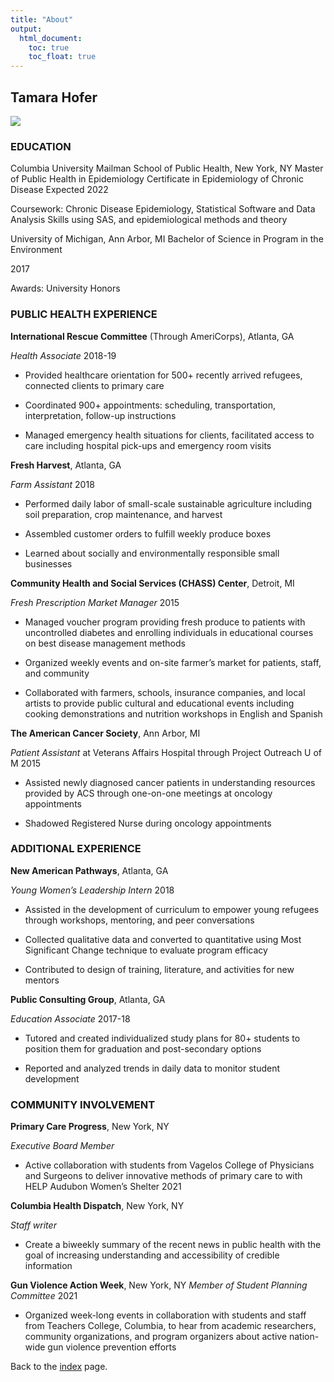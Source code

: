 ```yaml
---
title: "About"
output: 
  html_document:
    toc: true
    toc_float: true
---
```


## Tamara Hofer

![](load/photo.jpeg) 


### EDUCATION

Columbia University Mailman School of Public Health, New York, NY
Master of Public Health in Epidemiology Certificate in Epidemiology of Chronic Disease	 Expected 2022

Coursework: Chronic Disease Epidemiology, Statistical Software and Data Analysis Skills using SAS, and epidemiological methods and theory 

University of Michigan, Ann Arbor, MI
Bachelor of Science in Program in the Environment 	


2017

Awards: University Honors 

### **PUBLIC HEALTH EXPERIENCE**

**International Rescue Committee** (Through AmeriCorps), Atlanta, GA

*Health Associate*	2018-19

- Provided healthcare orientation for 500+ recently arrived refugees, connected clients to primary care

- Coordinated 900+ appointments: scheduling, transportation, interpretation, follow-up instructions 

- Managed emergency health situations for clients, facilitated access to care including hospital pick-ups and emergency room visits

**Fresh Harvest**, Atlanta, GA 

*Farm Assistant*	2018

- Performed daily labor of small-scale sustainable agriculture including soil preparation, crop maintenance, and harvest

- Assembled customer orders to fulfill weekly produce boxes

- Learned about socially and environmentally responsible small businesses 

**Community Health and Social Services (CHASS) Center**, Detroit, MI

*Fresh Prescription Market Manager*	2015

- Managed voucher program providing fresh produce to patients with uncontrolled diabetes and enrolling individuals in educational courses on best disease management methods 

- Organized weekly events and on-site farmer’s market for patients, staff, and community

- Collaborated with farmers, schools, insurance companies, and local artists to provide public cultural and educational events including cooking demonstrations and nutrition workshops in English and Spanish 

**The American Cancer Society**, Ann Arbor, MI

*Patient Assistant* at Veterans Affairs Hospital through Project Outreach U of M	2015

- Assisted newly diagnosed cancer patients in understanding resources provided by ACS through one-on-one meetings at oncology appointments

- Shadowed Registered Nurse during oncology appointments

### **ADDITIONAL EXPERIENCE**
**New American Pathways**, Atlanta, GA 

*Young Women’s Leadership Intern*	2018 

- Assisted in the development of curriculum to empower young refugees through workshops, mentoring, and peer conversations 

- Collected qualitative data and converted to quantitative using Most Significant Change technique to evaluate program efficacy

- Contributed to design of training, literature, and activities for new mentors 

**Public Consulting Group**, Atlanta, GA

*Education Associate*	2017-18

- Tutored and created individualized study plans for 80+ students to position them for graduation and post-secondary options

- Reported and analyzed trends in daily data to monitor student development

### **COMMUNITY INVOLVEMENT** 
**Primary Care Progress**, New York, NY

*Executive Board Member*

- Active collaboration with students from Vagelos College of Physicians and Surgeons to deliver innovative methods of primary care to with HELP Audubon Women’s Shelter
	2021


**Columbia Health Dispatch**, New York, NY

*Staff writer*

- Create a biweekly summary of the recent news in public health with the goal of increasing understanding and accessibility of credible information

**Gun Violence Action Week**, New York, NY
*Member of Student Planning Committee*        2021

- Organized week-long events in collaboration with students and staff from Teachers College, Columbia, to hear from academic researchers, community organizations, and program organizers about active nation-wide gun violence prevention efforts








Back to the [index](index.html) page. 


